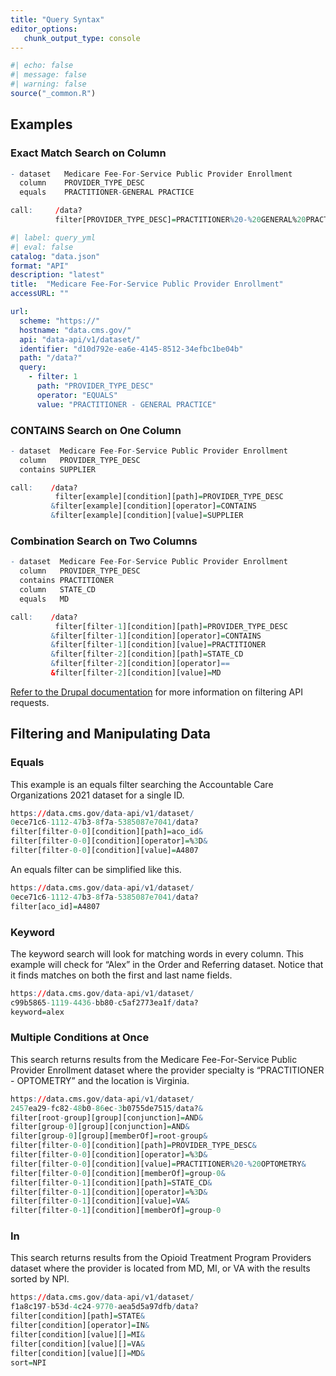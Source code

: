 ```yaml
---
title: "Query Syntax"
editor_options: 
   chunk_output_type: console
---
```


```r
#| echo: false
#| message: false
#| warning: false
source("_common.R")
```

## Examples

### Exact Match Search on Column

```r
- dataset   Medicare Fee-For-Service Public Provider Enrollment
  column    PROVIDER_TYPE_DESC 
  equals    PRACTITIONER-GENERAL PRACTICE

call:     /data?
          filter[PROVIDER_TYPE_DESC]=PRACTITIONER%20-%20GENERAL%20PRACTICE
```

```yml
#| label: query_yml
#| eval: false
catalog: "data.json"
format: "API"
description: "latest"
title:  "Medicare Fee-For-Service Public Provider Enrollment"
accessURL: ""

url: 
  scheme: "https://"
  hostname: "data.cms.gov/"
  api: "data-api/v1/dataset/"
  identifier: "d10d792e-ea6e-4145-8512-34efbc1be04b"
  path: "/data?"
  query: 
    - filter: 1
      path: "PROVIDER_TYPE_DESC"
      operator: "EQUALS"
      value: "PRACTITIONER - GENERAL PRACTICE"
```

### CONTAINS Search on One Column

```r
- dataset  Medicare Fee-For-Service Public Provider Enrollment
  column   PROVIDER_TYPE_DESC
  contains SUPPLIER

call:    /data?
          filter[example][condition][path]=PROVIDER_TYPE_DESC
         &filter[example][condition][operator]=CONTAINS
         &filter[example][condition][value]=SUPPLIER
```

### Combination Search on Two Columns

```r
- dataset  Medicare Fee-For-Service Public Provider Enrollment
  column   PROVIDER_TYPE_DESC
  contains PRACTITIONER
  column   STATE_CD
  equals   MD

call:    /data?
          filter[filter-1][condition][path]=PROVIDER_TYPE_DESC
         &filter[filter-1][condition][operator]=CONTAINS
         &filter[filter-1][condition][value]=PRACTITIONER
         &filter[filter-2][condition][path]=STATE_CD
         &filter[filter-2][condition][operator]==
         &filter[filter-2][condition][value]=MD
```

[Refer to the Drupal documentation](https://www.drupal.org/docs/core-modules-and-themes/core-modules/jsonapi-module/filtering) for more information on filtering API requests.


## Filtering and Manipulating Data

### Equals

This example is an equals filter searching the Accountable Care Organizations 2021 dataset for a single ID.

```r
https://data.cms.gov/data-api/v1/dataset/
0ece71c6-1112-47b3-8f7a-5385087e7041/data?
filter[filter-0-0][condition][path]=aco_id&
filter[filter-0-0][condition][operator]=%3D&
filter[filter-0-0][condition][value]=A4807
```

An equals filter can be simplified like this.

```r
https://data.cms.gov/data-api/v1/dataset/
0ece71c6-1112-47b3-8f7a-5385087e7041/data?
filter[aco_id]=A4807
```
### Keyword

The keyword search will look for matching words in every column. This example will check for "Alex" in the Order and Referring dataset. Notice that it finds matches on both the first and last name fields.

```r
https://data.cms.gov/data-api/v1/dataset/
c99b5865-1119-4436-bb80-c5af2773ea1f/data?
keyword=alex
```

### Multiple Conditions at Once

This search returns results from the Medicare Fee-For-Service Public Provider Enrollment dataset where the provider specialty is "PRACTITIONER - OPTOMETRY" and the location is Virginia.

```r
https://data.cms.gov/data-api/v1/dataset/
2457ea29-fc82-48b0-86ec-3b0755de7515/data?&
filter[root-group][group][conjunction]=AND&
filter[group-0][group][conjunction]=AND&
filter[group-0][group][memberOf]=root-group&
filter[filter-0-0][condition][path]=PROVIDER_TYPE_DESC&
filter[filter-0-0][condition][operator]=%3D&
filter[filter-0-0][condition][value]=PRACTITIONER%20-%20OPTOMETRY&
filter[filter-0-0][condition][memberOf]=group-0&
filter[filter-0-1][condition][path]=STATE_CD&
filter[filter-0-1][condition][operator]=%3D&
filter[filter-0-1][condition][value]=VA&
filter[filter-0-1][condition][memberOf]=group-0
```

### In

This search returns results from the Opioid Treatment Program Providers dataset where the provider is located from MD, MI, or VA with the results sorted by NPI.

```r
https://data.cms.gov/data-api/v1/dataset/
f1a8c197-b53d-4c24-9770-aea5d5a97dfb/data?
filter[condition][path]=STATE&
filter[condition][operator]=IN&
filter[condition][value][]=MI&
filter[condition][value][]=VA&
filter[condition][value][]=MD&
sort=NPI
```
